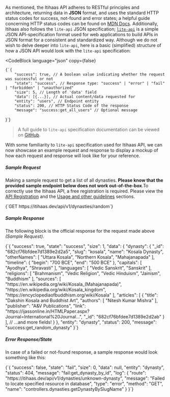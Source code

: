 
As mentioned, the Itihaas API adheres to RESTful principles and architecture, returning data in **JSON** format, and uses the standard HTTP status codes for success, not-found and error states; a helpful guide concerning HTTP status codes can be found on [MDN Docs](https://developer.mozilla.org/en-US/docs/Web/HTTP/Reference/Status 'MDN Docs for HTTP Status Codes'). Additionally, Itihaas also follows the `lite-api` JSON specification; <span className="underline">[`lite-api`](https://github.com/sunillshastry/lite-api 'lite-api Specification')</span> is a simple JSON API-specification format used for web applications to build APIs in JSON format for a consistent and standardized way. Although we do not wish to delve deeper into `lite-api`, here is a basic (simplified) structure of how a JSON API would look with the `lite-api` specification:

<CodeBlock
	language="json"
	copy={false}
>
	{`{
		"success": true, // A boolean value indicating whether the request was successful or not
		"state": "success", // Response type: "success" | "error" | "fail" | "forbidden" | "unauthorized"
		"size": 5, // Length of 'data' field
		"data": [{...}], // Actual content/data requested for
		"entity": "users", // Endpoint entity
		"status": 200, // HTTP Status Code of the response
		"message": "success:get_all_users" // Optional message
  }`}
</CodeBlock>

> A full guide to `lite-api` specification documentation can be viewed on [GitHub](https://github.com/sunillshastry/lite-api 'Full lite-api specification').

With some familiarity to `lite-api` specification used for Itihaas API, we can now showcase an example request and response to display a mockup of how each request and response will look like for your reference.

##### Sample Request

Making a sample request to get a list of all dynasties. **Please know that the provided sample endpoint below does not work out-of-the-box**.To correctly use the Itihaas API, a free registration is required. Please view the [API Registration](http://localhost:3000/docs#api-registration) and the [Usage and other guidelines](http://localhost:3000/docs#usage-and-other-guidelines) sections.

<CodeBlock language="http">
	{`GET https://itihaas.dev/api/v1/dynasties/random`}
</CodeBlock>

##### Sample Response

The following block is the official response for the request made above _(Sample Request)_.

<CodeBlock language="json">
	{`{
		"success": true,
		"state": "success",
		"size": 1,
		"data": {
			"dynasty": {
				"_id": "682cf76bfdee7d1389e2d2a5",
				"slug": "kosala",
				"name": "Kosala Dynasty",
				"otherNames": [
					"Uttara Kosala",
					"Northern Kosala",
					"Mahajanapada"
				],
				"timeline": {
					"begin": "700 BCE",
					"end": "500 BCE"
				},
				"capitals": [
					"Ayodhya",
					"Shravasti"
				],
				"languages": [
					"Vedic Sanskrit",
					"Sanskrit"
				],
				"religions": [
					"Brahmanism",
					"Vedic Religion",
					"Vedic Hinduism",
					"Jainism",
					"Buddhism"
				],
				"sources": [
					"https://en.wikipedia.org/wiki/Kosala_(Mahajanapada)",
					"https://en.wikipedia.org/wiki/Kosala_kingdom",
					"https://encyclopediaofbuddhism.org/wiki/Kosala"
				],
				"articles": [
					{
						"title": "Dakshin Kosala and Buddhist Art",
						"authors": [
						"Nitesh Kumar Mishra"
						],
						"publisher": "A&V Publications",
						"link": "https://ijassonline.in/HTMLPaper.aspx?Journal=International%20Journal...",
						"_id": "682cf76bfdee7d1389e2d2ab"
					}
				],
				// ...and more fields!
    		}
    	},
    	"entity": "dynasty",
    	"status": 200,
    	"message": "success:get_random_dynasty"
}`}
</CodeBlock>

##### Error Response/State

In case of a failed or not-found response, a sample response would look something like this:

<CodeBlock language="json">
	{`{
		"success": false,
		"state": "fail",
		"size": 0,
		"data": null,
		"entity": "dynasty",
		"status": 404,
		"message": "fail:get_dynasty_by_id",
		"log": {
			"route": "https://itihaas.dev/api/v1/dynasties/unknown-dynasty",
			"message": "Failed to locate specified resource in database",
			"type": "error",
			"method": "GET",
			"name": "controllers.dynasties.getDynastyBySlugName"
    	}
}`}
</CodeBlock>

